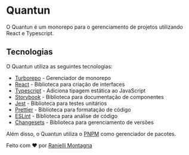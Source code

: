 

<Meta title="Inicio/Introdução" />

# Quantun

O Quantun é um monorepo para o gerenciamento de projetos utilizando React e Typescript.

## Tecnologias

O Quantun utiliza as seguintes tecnologias:

- [Turborepo](https://turborepo.org/) - Gerenciador de monorepo
- [React](https://reactjs.org/) - Biblioteca para criação de interfaces
- [Typescript](https://www.typescriptlang.org/) - Adiciona tipagem estática ao JavaScript
- [Storybook](https://storybook.js.org/) - Biblioteca para documentação de componentes
- [Jest](https://jestjs.io/) - Biblioteca para testes unitários
- [Prettier](https://prettier.io/) - Biblioteca para formatação de código
- [ESLint](https://eslint.org/) - Biblioteca para análise de código
- [Changesets](https://github.com/changesets/changesets) - Biblioteca para gerenciamento de versões

Além disso, o Quantun utiliza o [PNPM](https://pnpm.io/) como gerenciador de pacotes.

Feito com ❤️ por [Ranielli Montagna](https://github.com/RanielliMontagna)
